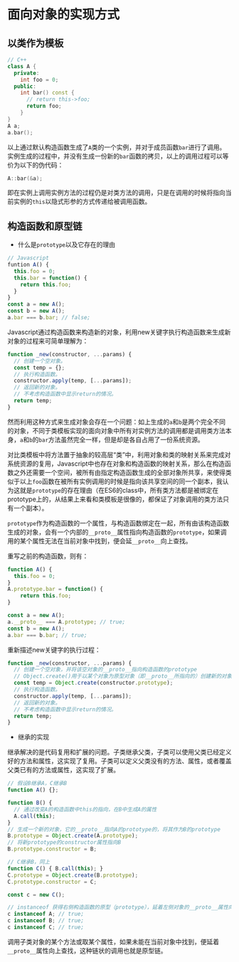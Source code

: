 

# 面向对象的实现方式

## 以类作为模板

```c++
// C++
class A {
  private:
    int foo = 0;
  public:
    int bar() const {
      // return this->foo;
      return foo;
    }
}
A a;
a.bar();
```

以上通过默认构造函数生成了`A`类的一个实例，并对于成员函数`bar`进行了调用。实例生成的过程中，并没有生成一份新的`bar`函数的拷贝，以上的调用过程可以等价为以下的伪代码：

```c++
A::bar(&a);
```

即在实例上调用实例方法的过程仍是对类方法的调用，只是在调用的时候将指向当前实例的`this`以隐式形参的方式传递给被调用函数。

## 构造函数和原型链

- 什么是`prototype`以及它存在的理由

```javascript
// Javascript
funtion A() {
  this.foo = 0;
  this.bar = function() {
    return this.foo;
  }
}
const a = new A();
const b = new A();
a.bar === b.bar; // false;
```
Javascript通过构造函数来构造新的对象，利用new关键字执行构造函数来生成新对象的过程来可简单理解为：

```javascript
function _new(constructor, ...params) {
  // 创建一个空对象。
  const temp = {};
  // 执行构造函数。
  constructor.apply(temp, [...params]);
  // 返回新的对象。
  // 不考虑构造函数中显示return的情况。
  return temp;
}
```

然而利用这种方式来生成对象会存在一个问题：如上生成的`a`和`b`是两个完全不同的对象，不同于类模板实现的面向对象中所有对实例方法的调用都是调用类方法本身，`a`和`b`的`bar`方法虽然完全一样，但是却是各自占用了一份系统资源。

对比类模板中将方法置于抽象的较高层“类”中，利用对象和类的映射关系来完成对系统资源的复用，Javascript中也存在对象和构造函数的映射关系，那么在构造函数之外还需要一个空间，被所有由指定构造函数生成的全部对象所共享，来使得类似于以上`foo`函数在被所有实例调用的时候是指向该共享空间的同一个副本，我认为这就是`prototype`的存在理由（在ES6的class中，所有类方法都是被绑定在prototype上的，从结果上来看和类模板是很像的，都保证了对象调用的类方法只有一个副本）。

`prototype`作为构造函数的一个属性，与构造函数绑定在一起，所有由该构造函数生成的对象，会有一个内部的`__proto__`属性指向构造函数的`prototype`，如果调用的某个属性无法在当前对象中找到，便会延`__proto__`向上查找。

重写之前的构造函数，则有：

```javascript
function A() {
  this.foo = 0;
}
A.prototype.bar = function() {
    return this.foo;
}

const a = new A();
a.__proto__ === A.prototype; // true;
const b = new A();
a.bar === b.bar; // true;
```

重新描述new关键字的执行过程：

```javascript
function _new(constructor, ...params) {
  // 创建一个空对象，并将该空对象的__proto__指向构造函数的prototype
  // Object.create()用于以某个对象为原型对象（即__proto__所指向的）创建新的对象
  const temp = Object.create(constructor.prototype);
  // 执行构造函数。
  constructor.apply(temp, [...params]);
  // 返回新的对象。
  // 不考虑构造函数中显示return的情况。
  return temp;
}
```

- 继承的实现

继承解决的是代码复用和扩展的问题。子类继承父类，子类可以使用父类已经定义好的方法和属性，这实现了复用。子类可以定义父类没有的方法、属性，或者覆盖父类已有的方法或属性，这实现了扩展。

```javascript
// 假设B继承A，C继承B
function A() {};

function B() {
  // 通过改变A的构造函数中this的指向，在B中生成A的属性
  A.call(this);
}
// 生成一个新的对象，它的__proto__指向A的prototype的，将其作为B的prototype
B.prototype = Object.create(A.prototype);
// 将新prototype的constructor属性指向B
B.prototype.constructor = B;

// C继承B，同上
function C() { B.call(this); }
C.prototype = Object.create(B.prototype);
C.prototype.constructor = C;

const c = new C();

// instanceof 获得右侧构造函数的原型（prototype），延着左侧对象的__proto__属性向上查找，存在两者相同则返回true
c instanceof A; // true;
c instanceof B; // true;
c instanceof C; // true;
```

调用子类对象的某个方法或取某个属性，如果未能在当前对象中找到，便延着`__proto__`属性向上查找，这种链状的调用也就是原型链。